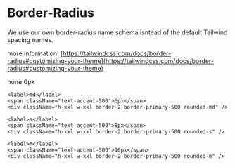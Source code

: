 
<Meta title="Design-Tokens/Border-Radius" />

# Border-Radius

We use our own border-radius name schema isntead of the default Tailwind spacing names.

more information: [https://tailwindcss.com/docs/border-radius#customizing-your-theme](https://tailwindcss.com/docs/border-radius#customizing-your-theme)

<Unstyled>
  <div className="grid w-fit grid-cols-3 gap-s rounded-s bg-base-100 p-s mumble-font-label-m">
    <label>none</label>
    <span className="text-accent-500">0px</span>
    <div className="h-xxl w-xxl rounded-none border-2 border-primary-500" />

    <label>md</label>
    <span className="text-accent-500">6px</span>
    <div className="h-xxl w-xxl border-2 border-primary-500 rounded-md" />

    <label>s</label>
    <span className="text-accent-500">8px</span>
    <div className="h-xxl w-xxl border-2 border-primary-500 rounded-s" />

    <label>m</label>
    <span className="text-accent-500">16px</span>
    <div className="h-xxl w-xxl border-2 border-primary-500 rounded-m" />

  </div>
</Unstyled>
